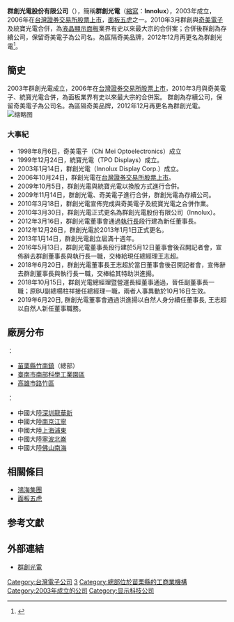 {{Refimprove|time=2021-11-20T09:33:24+00:00}}
{{Infobox Company
| company_name = 群創光電股份有限公司
| company_name_en = Innolux Corporation
| company_type = [[股份有限公司|股份有限公司]]
| company_slogan = 
| traded_as = {{twse|3481}}<br/>（2006年10月24日上市）
| local_code_name = TW
| local_code = 12800225
| trading_name = INX、群創
| key_people = [[董事長|董事長]]：[[洪進揚|洪進揚]]<br>[[總經理|總經理]]：[[楊柱祥|楊柱祥]]
| profit = 
| assets = {{decrease}}[[新台幣|新台幣]]3,796億元（2020年）
| capital = [[新台幣|新台幣]]99,520,719,770元
| P/E ratio = 
| earnings per share = 
| logo = [[File:INNOLUX_logo.svg|230px]]
| foundation = {{start date and age|2003|1|14}}
| location = {{ROC-TW}}<br/>[[苗栗縣|苗栗縣]][[竹南鎮|竹南鎮]]科學路160號
| area_served = {{TWN}}：<br/>[[苗栗縣|苗栗縣]][[竹南鎮|竹南鎮]]、[[臺南市|臺南市]][[南部科學工業園區|南部科學工業園區]]、[[高雄市|高雄市]][[路竹區|路竹區]]<br/>{{CHNMLD}}：<br/>[[深圳龍華新|深圳龍華新]]、[[南京江寧|南京江寧]]、[[上海浦東|上海浦東]]、[[寧波北崙|寧波北崙]]、[[佛山南海|佛山南海]]
| industry = [[光電|光電業]]
| products = [[液晶顯示面板|液晶顯示面板]]
| services = 
| revenue = {{decrease}}[[新台幣|新台幣]]2699億元（2020年）
| operating_income = {{decrease}}[[新台幣|新台幣]]25.57億元（2020年）
| net_income = {{decrease}}[[新台幣|新台幣]]16.4億元（2020年）
| num_employees = 56,000人
| parent = [[鴻海精密|鴻海精密]]
| subsid = 
| market_value = [[新台幣|新台幣]]1,109.67億元
| accounting_period = 
| major_shareholder = 
| homepage = [http://www.innolux.com www.innolux.com]
| footnotes = 
| width = 
}}

'''群創光電股份有限公司'''（{{lang-en|Innolux Corporation}}），簡稱'''群創光電'''（[[縮寫|縮寫]]：'''Innolux'''），2003年成立，2006年在[[台灣證券交易所|台灣證券交易所]][[股票上市|股票上市]]，[[面板五虎|面板五虎]]之一。2010年3月群創與[[奇美電子|奇美電子]]及統寶光電合併，為[[液晶顯示面板|液晶顯示面板]]業界有史以來最大宗的合併案；合併後群創為存續公司，保留奇美電子為公司名。為區隔奇美品牌，2012年12月再更名為群創光電<ref>{{Cite book|title=光变：一个企业及其工业史|author=路风|publisher=[[当代中国出版社|当代中国出版社]]|year=2016-03|isbn=978-7515406664|location=北京|pages=135-136}}</ref>。

==簡史==
2003年群創光電成立，2006年在[[台灣證券交易所|台灣證券交易所]][[股票上市|股票上市]]，2010年3月與奇美電子、統寶光電合併，為面板業界有史以來最大宗的合併案。 群創為存續公司，保留奇美電子為公司名。為區隔奇美品牌，2012年12月再更名為群創光電。
[[File:Embedded_World_2014_Windows_Embedded_Industrial_PC.jpg|缩略图]]
===大事紀===
*1998年8月6日，奇美電子（Chi Mei Optoelectronics）成立
*1999年12月24日，統寶光電（TPO Displays）成立。
*2003年1月14日，群創光電（Innolux Display Corp.）成立。
*2006年10月24日，群創光電在[[台灣證券交易所|台灣證券交易所]][[股票上市|股票上市]]。
*2009年10月5日，群創光電與統寶光電以換股方式進行合併。
*2009年11月14日，群創光電、奇美電子進行合併，群創光電為存續公司。
*2010年3月18日，群創光電宣佈完成與奇美電子及統寶光電之合併作業。
*2010年3月30日，群創光電正式更名為群創光電股份有限公司（Innolux）。
*2012年3月16日，群創光電董事會通過[[執行長|執行長]]段行建為新任董事長。
*2012年12月26日，群創光電於2013年1月1日正式更名。
*2013年1月14日，群創光電創立屆滿十週年。
*2016年5月13日，群創光電董事長段行建於5月12日董事會後召開記者會，宣佈辭去群創董事長與執行長一職，交棒給現任總經理王志超。
*2018年6月20日，群創光電董事長王志超於當日董事會後召開記者會，宣佈辭去群創董事長與執行長一職，交棒給其特助洪進揚。
*2018年10月15日，群創光電總經理暨營運長經董事通過，晉任副董事長一職；原BU副總楊柱祥接任總經理一職，兩者人事異動於10月16日生效。
*2019年6月20日, 群創光電董事會通過洪進揚以自然人身分續任董事長, 王志超以自然人新任董事職務。

==廠房分布==
{{TWN}}：
*[[苗栗縣|苗栗縣]][[竹南鎮|竹南鎮]]（總部）
*[[臺南市|臺南市]][[南部科學工業園區|南部科學工業園區]]
*[[高雄市|高雄市]][[路竹區|路竹區]]

{{CHNML}}：
* 中國大陸[[深圳龍華新|深圳龍華新]]
* 中國大陸[[南京江寧|南京江寧]]
* 中國大陸[[上海浦東|上海浦東]]
* 中國大陸[[寧波北崙|寧波北崙]]
* 中國大陸[[佛山南海|佛山南海]]

==相關條目==
*[[鴻海集團|鴻海集團]]
*[[面板五虎|面板五虎]]

==参考文獻==
{{reflist}}

== 外部連結 ==
*{{zh-tw}}{{en}}{{zh-hans}}[http://www.innolux.com 群創光電] {{Wayback|url=http://www.innolux.com/ |date=20200909170446 }}

{{鴻海科技集團}}

[[Category:台灣電子公司|Category:台灣電子公司]]
[[Category:臺灣證券交易所上市公司|3]]
[[Category:總部位於苗栗縣的工商業機構|Category:總部位於苗栗縣的工商業機構]]
[[Category:2003年成立的公司|Category:2003年成立的公司]]
[[Category:显示科技公司|Category:显示科技公司]]